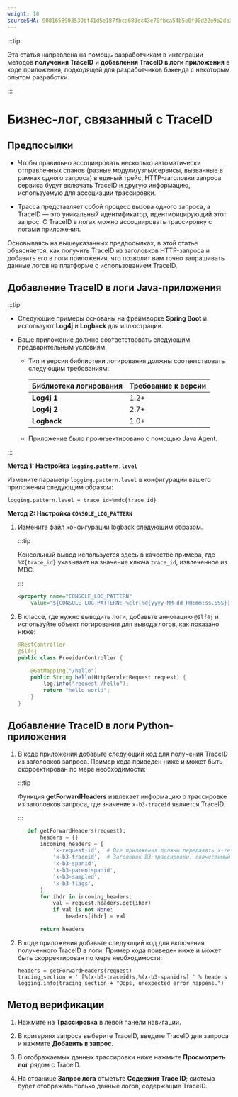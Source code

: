 ```yaml
---
weight: 10
sourceSHA: 9081658903539bf41d5e187fbca680ec43e70fbca54b5e0f00d22e9a2db3582b
---
```


:::tip

Эта статья направлена на помощь разработчикам в интеграции методов **получения TraceID** и **добавления TraceID в логи приложения** в коде приложения, подходящей для разработчиков бэкенда с некоторым опытом разработки.

:::

# Бизнес-лог, связанный с TraceID

## Предпосылки

- Чтобы правильно ассоциировать несколько автоматически отправленных спанов (разные модули/узлы/сервисы, вызванные в рамках одного запроса) в единый трейс, HTTP-заголовки запроса сервиса будут включать TraceID и другую информацию, используемую для ассоциации трассировки.

- Трасса представляет собой процесс вызова одного запроса, а TraceID — это уникальный идентификатор, идентифицирующий этот запрос. С TraceID в логах можно ассоциировать трассировку с логами приложения.

Основываясь на вышеуказанных предпосылках, в этой статье объясняется, как получить TraceID из заголовков HTTP-запроса и добавить его в логи приложения, что позволит вам точно запрашивать данные логов на платформе с использованием TraceID.

## Добавление TraceID в логи Java-приложения

:::tip

- Следующие примеры основаны на фреймворке **Spring Boot** и используют **Log4j** и **Logback** для иллюстрации.

- Ваше приложение должно соответствовать следующим предварительным условиям:

  - Тип и версия библиотеки логирования должны соответствовать следующим требованиям:

    | Библиотека логирования | Требование к версии |
    | ---------------------- | ------------------- |
    | **Log4j 1**           | 1.2+                |
    | **Log4j 2**           | 2.7+                |
    | **Logback**           | 1.0+                |

  - Приложение было проинъектировано с помощью Java Agent.

:::

**Метод 1: Настройка `logging.pattern.level`**

Измените параметр `logging.pattern.level` в конфигурации вашего приложения следующим образом:

```
logging.pattern.level = trace_id=%mdc{trace_id}
```

**Метод 2: Настройка `CONSOLE_LOG_PATTERN`**

1. Измените файл конфигурации logback следующим образом.

   :::tip

   Консольный вывод используется здесь в качестве примера, где `%X{trace_id}` указывает на значение ключа `trace_id`, извлеченное из MDC.

   :::

   ```xml
   <property name="CONSOLE_LOG_PATTERN"
       value="${CONSOLE_LOG_PATTERN:-%clr(%d{yyyy-MM-dd HH:mm:ss.SSS}){faint} [trace_id=%X{trace_id}] %clr(${LOG_LEVEL_PATTERN:-%5p}) %clr(${PID:- }){magenta} %clr(---){faint} %clr([%15.15t]){faint} %clr(%-40.40logger{39}){cyan} %clr(:){faint} %m%n${LOG_EXCEPTION_CONVERSION_WORD:-%wEx}}"/>
   ```

2. В классе, где нужно выводить логи, добавьте аннотацию `@Slf4j` и используйте объект логирования для вывода логов, как показано ниже:

   ```java
   @RestController
   @Slf4j
   public class ProviderController {

       @GetMapping("/hello")
       public String hello(HttpServletRequest request) {
           log.info("request /hello");
           return "hello world";
       }
   }
   ```

## Добавление TraceID в логи Python-приложения

1. В коде приложения добавьте следующий код для получения TraceID из заголовков запроса. Пример кода приведен ниже и может быть скорректирован по мере необходимости:

   :::tip

   Функция **getForwardHeaders** извлекает информацию о трассировке из заголовков запроса, где значение `x-b3-traceid` является TraceID.

   :::

   ```python
      def getForwardHeaders(request):
          headers = {}
          incoming_headers = [
              'x-request-id',  # Все приложения должны передавать x-request-id для журналов доступа и последовательного трассирования/логирования решений по выборке
              'x-b3-traceid',  # Заголовок B3 трассировки, совместимый с Zipkin, OpenCensusAgent и конфигурациями Stackdriver
              'x-b3-spanid',
              'x-b3-parentspanid',
              'x-b3-sampled',
              'x-b3-flags',
          ]
          for ihdr in incoming_headers:
              val = request.headers.get(ihdr)
              if val is not None:
                  headers[ihdr] = val

          return headers
   ```

2. В коде приложения добавьте следующий код для включения полученного TraceID в логи. Пример кода приведен ниже и может быть скорректирован по мере необходимости:

   ```
   headers = getForwardHeaders(request)
   tracing_section = ' [%(x-b3-traceid)s,%(x-b3-spanid)s] ' % headers
   logging.info(tracing_section + "Oops, unexpected error happens.")
   ```

## Метод верификации

1. Нажмите на **Трассировка** в левой панели навигации.

2. В критериях запроса выберите TraceID, введите TraceID для запроса и нажмите **Добавить в запрос**.

3. В отображаемых данных трассировки ниже нажмите **Просмотреть лог** рядом с TraceID.

4. На странице **Запрос лога** отметьте **Содержит Trace ID**; система будет отображать только данные логов, содержащие TraceID.
